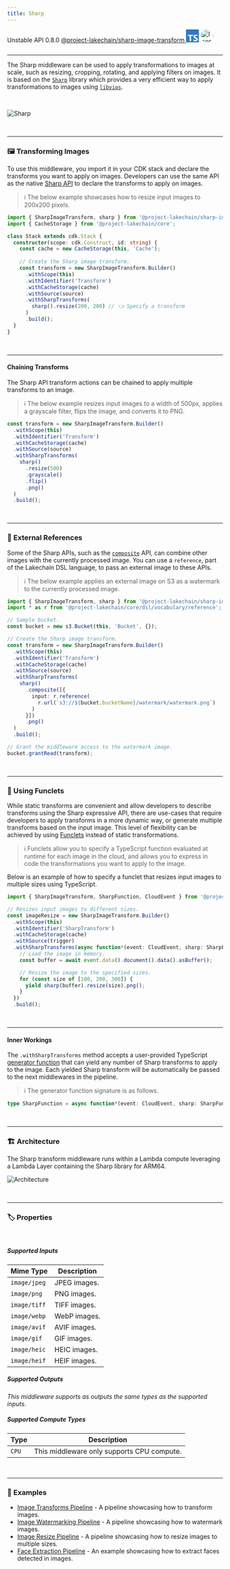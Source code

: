 ```yaml
---
title: Sharp
---
```



<span title="Label: Pro" data-view-component="true" class="Label Label--api text-uppercase">
  Unstable API
</span>
<span title="Label: Pro" data-view-component="true" class="Label Label--version text-uppercase">
  0.8.0
</span>
<span title="Label: Pro" data-view-component="true" class="Label Label--package">
  <a target="_blank" href="https://www.npmjs.com/package/@project-lakechain/sharp-image-transform">
    @project-lakechain/sharp-image-transform
  </a>
</span>
<span class="language-icon">
  <svg role="img" viewBox="0 0 24 24" width="30" xmlns="http://www.w3.org/2000/svg" style="fill: #3178C6;"><title>TypeScript</title><path d="M1.125 0C.502 0 0 .502 0 1.125v21.75C0 23.498.502 24 1.125 24h21.75c.623 0 1.125-.502 1.125-1.125V1.125C24 .502 23.498 0 22.875 0zm17.363 9.75c.612 0 1.154.037 1.627.111a6.38 6.38 0 0 1 1.306.34v2.458a3.95 3.95 0 0 0-.643-.361 5.093 5.093 0 0 0-.717-.26 5.453 5.453 0 0 0-1.426-.2c-.3 0-.573.028-.819.086a2.1 2.1 0 0 0-.623.242c-.17.104-.3.229-.393.374a.888.888 0 0 0-.14.49c0 .196.053.373.156.529.104.156.252.304.443.444s.423.276.696.41c.273.135.582.274.926.416.47.197.892.407 1.266.628.374.222.695.473.963.753.268.279.472.598.614.957.142.359.214.776.214 1.253 0 .657-.125 1.21-.373 1.656a3.033 3.033 0 0 1-1.012 1.085 4.38 4.38 0 0 1-1.487.596c-.566.12-1.163.18-1.79.18a9.916 9.916 0 0 1-1.84-.164 5.544 5.544 0 0 1-1.512-.493v-2.63a5.033 5.033 0 0 0 3.237 1.2c.333 0 .624-.03.872-.09.249-.06.456-.144.623-.25.166-.108.29-.234.373-.38a1.023 1.023 0 0 0-.074-1.089 2.12 2.12 0 0 0-.537-.5 5.597 5.597 0 0 0-.807-.444 27.72 27.72 0 0 0-1.007-.436c-.918-.383-1.602-.852-2.053-1.405-.45-.553-.676-1.222-.676-2.005 0-.614.123-1.141.369-1.582.246-.441.58-.804 1.004-1.089a4.494 4.494 0 0 1 1.47-.629 7.536 7.536 0 0 1 1.77-.201zm-15.113.188h9.563v2.166H9.506v9.646H6.789v-9.646H3.375z"/></svg>
</span>
<span class="language-icon" style="margin-right: 10px">
  <a target="_blank" href="https://sharp.pixelplumbing.com/">
    <Image width="30" src={icon} alt="Icon" style="border-radius: 50%" />
  </a>
</span>
<div style="margin-top: 26px"></div>

---

The Sharp middleware can be used to apply transformations to images at scale, such as resizing, cropping, rotating, and applying filters on images. It is based on the [`Sharp`](https://sharp.pixelplumbing.com/) library which provides a very efficient way to apply transformations to images using [`libvips`](https://www.libvips.org/).

<br />

![Sharp](../../../assets/sharp-image-transform.png)

<br />

---

### 🖼️ Transforming Images

To use this middleware, you import it in your CDK stack and declare the transforms you want to apply on images. Developers can use the same API as the native [Sharp API](https://sharp.pixelplumbing.com/) to declare the transforms to apply on images.

> ℹ️ The below example showcases how to resize input images to 200x200 pixels.

```typescript
import { SharpImageTransform, sharp } from '@project-lakechain/sharp-image-transform';
import { CacheStorage } from '@project-lakechain/core';

class Stack extends cdk.Stack {
  constructor(scope: cdk.Construct, id: string) {
    const cache = new CacheStorage(this, 'Cache');
    
    // Create the Sharp image transform.
    const transform = new SharpImageTransform.Builder()
      .withScope(this)
      .withIdentifier('Transform')
      .withCacheStorage(cache)
      .withSource(source)
      .withSharpTransforms(
        sharp().resize(200, 200) // 👈 Specify a transform
      )
      .build();
  }
}
```

<br />

---

#### Chaining Transforms

The Sharp API transform actions can be chained to apply multiple transforms to an image.

> ℹ️ The below example resizes input images to a width of 500px, applies a grayscale filter, flips the image, and converts it to PNG.

```typescript
const transform = new SharpImageTransform.Builder()
  .withScope(this)
  .withIdentifier('Transform')
  .withCacheStorage(cache)
  .withSource(source)
  .withSharpTransforms(
    sharp()
      .resize(500)
      .grayscale()
      .flip()
      .png()
  )
  .build();
```

<br />

---

### 🔗 External References

Some of the Sharp APIs, such as the [`composite`](https://sharp.pixelplumbing.com/api-composite) API, can combine other images with the currently processed image. You can use a `reference`, part of the Lakechain DSL language, to pass an external image to these APIs.

> ℹ️ The below example applies an external image on S3 as a watermark to the currently processed image.

```typescript
import { SharpImageTransform, sharp } from '@project-lakechain/sharp-image-transform';
import * as r from '@project-lakechain/core/dsl/vocabulary/reference';

// Sample bucket.
const bucket = new s3.Bucket(this, 'Bucket', {});

// Create the Sharp image transform.
const transform = new SharpImageTransform.Builder()
  .withScope(this)
  .withIdentifier('Transform')
  .withCacheStorage(cache)
  .withSource(source)
  .withSharpTransforms(
    sharp()
      .composite([{
        input: r.reference(
          r.url(`s3://${bucket.bucketName}/watermark/watermark.png`)
        )
      }])
      .png()
  )
  .build();

// Grant the middleware access to the watermark image.
bucket.grantRead(transform);
```

<br />

---

### 👾 Using Funclets

While static transforms are convenient and allow developers to describe transforms using the Sharp expressive API, there are use-cases that require developers to apply transforms in a more dynamic way, or generate multiple transforms based on the input image. This level of flexibility can be achieved by using [Funclets](/project-lakechain/guides/funclets) instead of static transformations.

> ℹ️ Funclets allow you to specify a TypeScript function evaluated at runtime for each image in the cloud, and allows you to express in code the transformations you want to apply to the image.

Below is an example of how to specify a funclet that resizes input images to multiple sizes using TypeScript.

```typescript
import { SharpImageTransform, SharpFunction, CloudEvent } from '@project-lakechain/sharp-image-transform';

// Resizes input images to different sizes.
const imageResize = new SharpImageTransform.Builder()
  .withScope(this)
  .withIdentifier('SharpTransform')
  .withCacheStorage(cache)
  .withSource(trigger)
  .withSharpTransforms(async function*(event: CloudEvent, sharp: SharpFunction) {
    // Load the image in memory.
    const buffer = await event.data().document().data().asBuffer();

    // Resize the image to the specified sizes.
    for (const size of [100, 200, 300]) {
      yield sharp(buffer).resize(size).png();
    }
  })
  .build();
```

<br />

---

#### Inner Workings

The `.withSharpTransforms` method accepts a user-provided TypeScript [generator function](https://developer.mozilla.org/en-US/docs/Web/JavaScript/Reference/Statements/function*)
that can yield any number of Sharp transforms to apply to the image.
Each yielded Sharp transform will be automatically be passed to the next middlewares in the pipeline.

> ℹ️ The generator function signature is as follows.

```typescript
type SharpFunction = async function*(event: CloudEvent, sharp: SharpFunction): AsyncGenerator<SharpFunction, void, void>;
```

<br />

---

### 🏗️ Architecture

The Sharp transform middleware runs within a Lambda compute leveraging a Lambda Layer containing the Sharp library for ARM64.

![Architecture](../../../assets/sharp-image-transform-architecture.png)

<br />

---

### 🏷️ Properties

<br />

##### Supported Inputs

|  Mime Type  | Description |
| ----------- | ----------- |
| `image/jpeg` | JPEG images. |
| `image/png` | PNG images. |
| `image/tiff` | TIFF images. |
| `image/webp` | WebP images. |
| `image/avif` | AVIF images. |
| `image/gif` | GIF images. |
| `image/heic` | HEIC images. |
| `image/heif` | HEIF images. |

##### Supported Outputs

*This middleware supports as outputs the same types as the supported inputs.*

##### Supported Compute Types

| Type  | Description |
| ----- | ----------- |
| `CPU` | This middleware only supports CPU compute. |

<br />

---

### 📖 Examples

- [Image Transforms Pipeline](https://github.com/awslabs/project-lakechain/tree/main/examples/simple-pipelines/image-processing-pipelines/image-transforms-pipeline) - A pipeline showcasing how to transform images.
- [Image Watermarking Pipeline](https://github.com/awslabs/project-lakechain/tree/main/examples/simple-pipelines/image-processing-pipelines/image-watermarking-pipeline) - A pipeline showcasing how to watermark images.
- [Image Resize Pipeline](https://github.com/awslabs/project-lakechain/tree/main/examples/simple-pipelines/image-processing-pipelines/image-resize-pipeline) - A pipeline showcasing how to resize images to multiple sizes.
- [Face Extraction Pipeline](https://github.com/awslabs/project-lakechain/tree/main/examples/simple-pipelines/image-processing-pipelines/face-extraction-pipeline) - An example showcasing how to extract faces detected in images.
